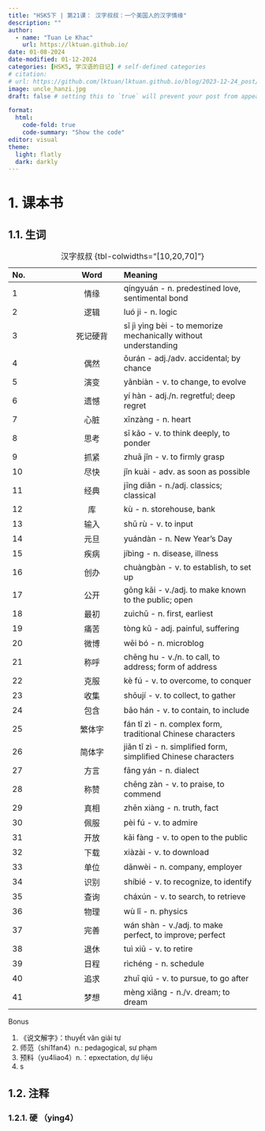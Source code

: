 ```yaml
---
title: "HSK5下 | 第21课： 汉字叔叔：一个美国人的汉字情缘"
description: ""
author:
  - name: "Tuan Le Khac"
    url: https://lktuan.github.io/
date: 01-08-2024
date-modified: 01-12-2024
categories: [HSK5, 学汉语的日记] # self-defined categories
# citation: 
# url: https://github.com/lktuan/lktuan.github.io/blog/2023-12-24_post/
image: uncle_hanzi.jpg
draft: false # setting this to `true` will prevent your post from appearing on your listing page until you're ready!

format: 
  html: 
    code-fold: true
    code-summary: "Show the code"
editor: visual
theme:
  light: flatly
  dark: darkly
---
```


# 1. 课本书

## 1.1. 生词

| No. |   Word   | Meaning                                                         |
|:---------------|:--------------:|:--------------------------------------|
| 1   |   情缘   | qíngyuán - n. predestined love, sentimental bond                |
| 2   |   逻辑   | luó ji - n. logic                                               |
| 3   | 死记硬背 | sǐ jì yìnɡ bèi - to memorize mechanically without understanding |
| 4   |   偶然   | ǒurán - adj./adv. accidental; by chance                         |
| 5   |   演变   | yǎnbiàn - v. to change, to evolve                               |
| 6   |   遗憾   | yí hàn - adj./n. regretful; deep regret                         |
| 7   |   心脏   | xīnzàng - n. heart                                              |
| 8   |   思考   | sī kǎo - v. to think deeply, to ponder                          |
| 9   |   抓紧   | zhuā jǐn - v. to firmly grasp                                   |
| 10  |   尽快   | jǐn kuài - adv. as soon as possible                             |
| 11  |   经典   | jīng diǎn - n./adj. classics; classical                         |
| 12  |    库    | kù - n. storehouse, bank                                        |
| 13  |   输入   | shū rù - v. to input                                            |
| 14  |   元旦   | yuándàn - n. New Year's Day                                     |
| 15  |   疾病   | jíbìng - n. disease, illness                                    |
| 16  |   创办   | chuàngbàn - v. to establish, to set up                          |
| 17  |   公开   | gōng kāi - v./adj. to make known to the public; open            |
| 18  |   最初   | zuìchū - n. first, earliest                                     |
| 19  |   痛苦   | tòng kǔ - adj. painful, suffering                               |
| 20  |   微博   | wēi bó - n. microblog                                           |
| 21  |   称呼   | chēng hu - v./n. to call, to address; form of address           |
| 22  |   克服   | kè fú - v. to overcome, to conquer                              |
| 23  |   收集   | shōují - v. to collect, to gather                               |
| 24  |   包含   | bāo hán - v. to contain, to include                             |
| 25  |  繁体字  | fán tǐ zì - n. complex form, traditional Chinese characters     |
| 26  |  简体字  | jiǎn tǐ zì - n. simplified form, simplified Chinese characters  |
| 27  |   方言   | fāng yán - n. dialect                                           |
| 28  |   称赞   | chēng zàn - v. to praise, to commend                            |
| 29  |   真相   | zhēn xiàng - n. truth, fact                                     |
| 30  |   佩服   | pèi fú - v. to admire                                           |
| 31  |   开放   | kāi fàng - v. to open to the public                             |
| 32  |   下载   | xiàzài - v. to download                                         |
| 33  |   单位   | dānwèi - n. company, employer                                   |
| 34  |   识别   | shíbié - v. to recognize, to identify                           |
| 35  |   查询   | cháxún - v. to search, to retrieve                              |
| 36  |   物理   | wù lǐ - n. physics                                              |
| 37  |   完善   | wán shàn - v./adj. to make perfect, to improve; perfect         |
| 38  |   退休   | tuì xiū - v. to retire                                          |
| 39  |   日程   | rìchéng - n. schedule                                           |
| 40  |   追求   | zhuī qiú - v. to pursue, to go after                            |
| 41  |   梦想   | mèng xiǎng - n./v. dream; to dream                              |

: 汉字叔叔 {tbl-colwidths="\[10,20,70\]"}

Bonus

1.  《说文解字》：thuyết văn giải tự
2.  师范（shi1fan4）n.: pedagogical, sư phạm
3.  预料（yu4liao4）n.：epxectation, dự liệu
4.  s

## 1.2. 注释

### 1.2.1. 硬 （ying4）